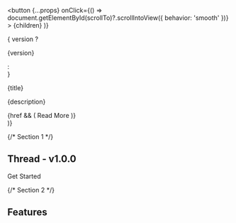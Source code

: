 



  <button {...props} onClick={() => document.getElementById(scrollTo)?.scrollIntoView({ behavior: 'smooth' })} >
    {children}
  </button>
)}

  <div {...props} className='flex flex-col h-96 w-72 justify-center border dark:border-neutral-800 bg-neutral-100/90 dark:bg-neutral-900/80 relative rounded px-4 py-6 bg-[linear-gradient(45deg,transparent_25%,rgba(68,68,68,.2)_50%,transparent_75%,transparent_100%)] bg-[length:250%_250%,100%_100%] overflow-hidden bg-[position:-100%_0,0_0] bg-no-repeat hover:transition-[background-position_0s_ease] hover:bg-[position:200%_0,0_0] hover:duration-[1500ms]'>
    { version ? <p className='nx-mt-0 mb-1 text-xs bg-clip-text text-transparent bg-gradient-radial from-pink-500 to-violet-500'>{version}</p> : <div className='nx-mt-0 h-4 mb-1'></div>}
    <p className='nx-mt-0 mb-2 text-2xl font-bold'>{title}</p>
    <p className='nx-mt-0 text-sm font-normal text-neutral-600 dark:text-neutral-300'>{description}</p>
    {href && (
      <Link
        href={href}
        className='absolute bottom-4 right-4 text-neutral-600/80 dark:text-neutral-300/80 hover:text-neutral-600 dark:hover:text-neutral-300 flex items-center gap-1 hover:gap-2 hover:right-3 transition-all'
      >
        <span>Read More</span>
        <ArrowRightIcon />
      </Link>
    )}
  </div>
)}




<div className="flex-col flex">

  {/* Section 1 */}
  <section id='top'>
    <div className='h-full justify-center pb-16 text-center items-center flex flex-col gap-4' style={{ height: 'calc(100vh - 64px)' }}>
      <h1 className='text-4xl font-bold'><span className='bg-clip-text text-transparent bg-gradient-to-r from-pink-500 to-violet-500'>Thread</span> - v1.0.0</h1>
      <div className="text-center"><PackageManager /></div>
      <Link
        href='/docs'
        className='block mt-8 transition-all bg-neutral-800 dark:bg-neutral-200 text-white dark:text-black hover:bg-neutral-800/90 dark:hover:bg-neutral-200/90 active:bg-neutral-800/80 dark:active:bg-neutral-200/80 px-4 py-2 rounded'
      >
        Get Started
      </Link>
    </div>
    <SmoothScroll scrollTo='features' className='absolute flex left-1/2 -translate-x-1/2 items-center justify-center' style={{ top: 'calc(100vh - 64px)' }}>
      <ChevronDownIcon className='w-8 h-8' />
    </SmoothScroll>
  </section>


  {/* Section 2 */}
  <section id='features'>
    <div className='py-4 flex flex-col gap-4 justify-center items-center' style={{ height: 'calc(100vh - 64px)' }}>
      <h2 className='text-5xl font-bold mb-10 text-center'>Features</h2>
      <div className='flex flex-wrap gap-8 justify-center'>
        <Feature title='Graceful shutdown' description='Automatically kill threads before exiting the program' href='/docs/thread-class#killing-threads---introduced-in-v012' version='^v0.1.2' />
        <Feature title='Parallel Processing' description='Utilize multiple threads to process large amounts of data' href='/docs/parallel-processing' />
      </div>
    </div>
  </section>

</div>

